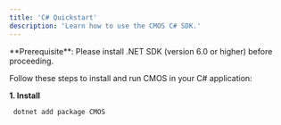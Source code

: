 ```yaml
---
title: 'C# Quickstart'
description: 'Learn how to use the CMOS C# SDK.'
---
```


<Info>
  **Prerequisite**: Please install .NET SDK (version 6.0 or higher) before proceeding. <br />
</Info>

Follow these steps to install and run CMOS in your C# application:

**1. Install**

<CodeGroup>

```bash dotnet
 dotnet add package CMOS
```

</CodeGroup>